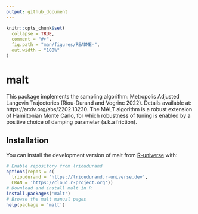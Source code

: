 ```yaml
---
output: github_document
---
```


<!-- README.md is generated from README.Rmd. Please edit that file -->

```r
knitr::opts_chunk$set(
  collapse = TRUE,
  comment = "#>",
  fig.path = "man/figures/README-",
  out.width = "100%"
)
```

# malt

<!-- badges: start -->
<!-- badges: end -->

This package implements the sampling algorithm: Metropolis Adjusted Langevin Trajectories (Riou-Durand and Vogrinc 2022). Details available at: https://arxiv.org/abs/2202.13230. The MALT algorithm is a robust extension of Hamiltonian Monte Carlo, for which robustness of tuning is enabled by a positive choice of damping parameter (a.k.a friction).

## Installation

You can install the development version of malt from [R-universe](https://r-universe.dev/) with:

``` r
# Enable repository from lrioudurand
options(repos = c(
  lrioudurand = 'https://lrioudurand.r-universe.dev',
  CRAN = 'https://cloud.r-project.org'))
# Download and install malt in R
install.packages('malt')
# Browse the malt manual pages
help(package = 'malt')
```


